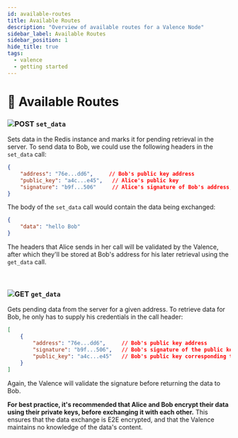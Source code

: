 ```yaml
---
id: available-routes
title: Available Routes
description: "Overview of available routes for a Valence Node"
sidebar_label: Available Routes
sidebar_position: 1
hide_title: true
tags:
  - valence
  - getting started
---
```


# 🔌 Available Routes

### **<img src="https://img.shields.io/badge/POST-07BEB8" alt="POST"/> `set_data`**
Sets data in the Redis instance and marks it for pending retrieval in the server. To send data to Bob, we could use the following headers in the `set_data` call:

```json
{
    "address": "76e...dd6",     // Bob's public key address
    "public_key": "a4c...e45",   // Alice's public key
    "signature": "b9f...506"     // Alice's signature of Bob's address, using his public key
}
```

The body of the `set_data` call would contain the data being exchanged:

```json
{
    "data": "hello Bob"
}
```

The headers that Alice sends in her call will be validated by the Valence, after which they'll be stored at Bob's address for his later retrieval using the `get_data` call.

<br/>

### **<img src="https://img.shields.io/badge/GET-2176FF" alt="GET"/> `get_data`**
Gets pending data from the server for a given address. To retrieve data for Bob, he only has to supply his credentials in the call header:

```json
[
    {
        "address": "76e...dd6",     // Bob's public key address
        "signature": "b9f...506",   // Bob's signature of the public key
        "public_key": "a4c...e45"   // Bob's public key corresponding to his address
    }
]
```

Again, the Valence will validate the signature before returning the data to Bob.

**For best practice, it's recommended that Alice and Bob encrypt their data using their private keys, before exchanging it with each other.** This ensures that the data exchange is E2E encrypted, and that the Valence maintains no knowledge of the data's content.
